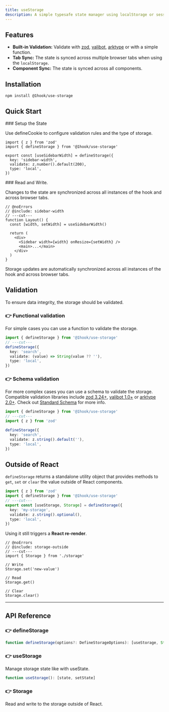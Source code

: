 ```yaml
---
title: useStorage
description: A simple typesafe state manager using localStorage or sessionStorage.
---
```


## Features

- **Built-in Validation:** Validate with [zod](https://zod.dev/), [valibot](https://valibot.dev/), [arktype](https://arktype.dev/) or with a simple function.
- **Tab Sync:** The state is synced across multiple browser tabs when using the `localStorage`.
- **Component Sync:** The state is synced across all components.

## Installation

```package-install
npm install @1hook/use-storage
```

## Quick Start

<Steps>
<Step>
### Setup the State

Use defineCookie to configure validation rules and the type of storage.

```tsx twoslash title="sidebar-width.ts" include sidebar-width
import { z } from 'zod'
import { defineStorage } from '@1hook/use-storage'

export const [useSidebarWidth] = defineStorage({
  key: 'sidebar-width',
  validate: z.number().default(200),
  type: 'local',
})
```

</Step>

<Step>
### Read and Write.

Changes to the state are synchronized across all instances of the hook and across browser tabs.

```tsx twoslash title="layout.tsx"
// @noErrors
// @include: sidebar-width
// ---cut---
function Layout() {
  const [width, setWidth] = useSidebarWidth()

  return (
    <div>
      <Sidebar width={width} onResize={setWidth} />
      <main>...</main>
    </div>
  )
}
```

Storage updates are automatically synchronized across all instances of the hook and across browser tabs.

</Step>
</Steps>

## Validation

To ensure data integrity, the storage should be validated.

### 👉 Functional validation

For simple cases you can use a function to validate the storage.

```ts twoslash
import { defineStorage } from '@1hook/use-storage'
// ---cut---
defineStorage({
  key: 'search',
  validate: (value) => String(value ?? ''),
  type: 'local',
})
```

### 👉 Schema validation

For more complex cases you can use a schema to validate the storage. Compatible validation libraries include [zod 3.24+](https://zod.dev/), [valibot
1.0+](https://valibot.dev/) or [arktype 2.0+](https://arktype.dev/). Check out [Standard
Schema](https://github.com/standard-schema/standard-schema) for more info.

```ts twoslash
import { defineStorage } from '@1hook/use-storage'
// ---cut---
import { z } from 'zod'

defineStorage({
  key: 'search',
  validate: z.string().default(''),
  type: 'local',
})
```

## Outside of React

`defineStorage` returns a standalone utility object that provides methods to `get`, `set` or `clear` the value outside of React components.

```ts twoslash include storage-outside
import { z } from 'zod'
import { defineStorage } from '@1hook/use-storage'
// ---cut---
export const [useStorage, Storage] = defineStorage({
  key: 'my-storage',
  validate: z.string().optional(),
  type: 'local',
})
```

Using it still triggers a **React re-render**.

```tsx twoslash
// @noErrors
// @include: storage-outside
// ---cut---
import { Storage } from './storage'

// Write
Storage.set('new-value')

// Read
Storage.get()

// Clear
Storage.clear()
```

<hr />

## API Reference

### 👉 defineStorage

```ts
function defineStorage(options?: DefineStorageOptions): [useStorage, Storage]
```

<AutoTypeTable
  name="DefineStorageOptions"
  description="The options of the storage service."
  path="packages/use-storage/src/index.ts"
/>

### 👉 useStorage

Manage storage state like with useState.

```ts
function useStorage(): [state, setState]
```

### 👉 Storage

Read and write to the storage outside of React.
